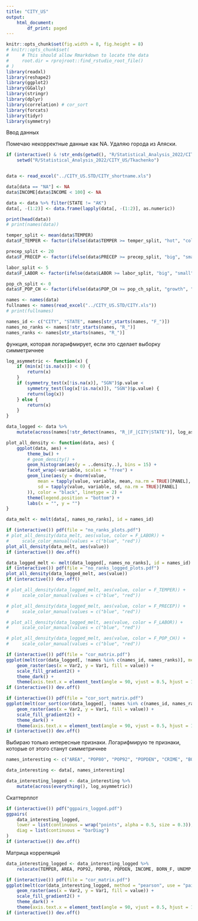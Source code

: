 ```yaml
---
title: "CITY_US"
output:
    html_document:
        df_print: paged
---
```



```r
knitr::opts_chunk$set(fig.width = 8, fig.height = 8)
# knitr::opts_chunk$set(
#     # This should allow Rmarkdown to locate the data
#     root.dir = rprojroot::find_rstudio_root_file()
# )
library(readxl)
library(reshape2)
library(ggplot2)
library(GGally)
library(stringr)
library(dplyr)
library(correlation) # cor_sort
library(forcats)
library(tidyr)
library(symmetry)
```

Ввод данных

Помечаю некорректные данные как NA.
Удаляю города из Аляски.

```r
if (interactive() & !str_ends(getwd(), "R/Statistical_Analysis_2022/CITY_US/Tkachenko")) 
    setwd("R/Statistical_Analysis_2022/CITY_US/Tkachenko")


data <- read_excel("../CITY_US.STD/CITY_shortname.xls")

data[data == "NA"] <- NA
data$INCOME[data$INCOME < 100] <- NA

data <- data %>% filter(STATE != "AK")
data[, -(1:2)] <- data.frame(lapply(data[, -(1:2)], as.numeric))

print(head(data))
# print(names(data))
```

```r
temper_split <- mean(data$TEMPER)
data$F_TEMPER <- factor(ifelse(data$TEMPER >= temper_split, "hot", "cold"))

precep_split <- 20
data$F_PRECEP <- factor(ifelse(data$PRECEP >= precep_split, "big", "small"))

labor_split <- 5
data$F_LABOR <- factor(ifelse(data$LABOR >= labor_split, "big", "small"))

pop_ch_split <- 0
data$F_POP_CH <- factor(ifelse(data$POP_CH >= pop_ch_split, "growth", "decrease"))
```

```r

names <- names(data)
fullnames <- names(read_excel("../CITY_US.STD/CITY.xls"))
# print(fullnames)

names_id <- c("CITY", "STATE", names[str_starts(names, "F_")])
names_no_ranks <- names[!str_starts(names, "R_")]
names_ranks <- names[str_starts(names, "R_")]
```

функция, которая логарифмирует, если это сделает выборку симметричнее

```r

log_asymmetric <- function(x) {
    if (min(x[!is.na(x)]) < 0) {
        return(x)
    }
    if (symmetry_test(x[!is.na(x)], "SGN")$p.value <
        symmetry_test(log(x[!is.na(x)]), "SGN")$p.value) {
        return(log(x))
    } else {
        return(x)
    }
}
```

```r
data_logged <- data %>%
    mutate(across(names[!str_detect(names, "R_|F_|CITY|STATE")], log_asymmetric))

plot_all_density <- function(data, aes) {
    ggplot(data, aes) +
        theme_bw() +
        # geom_density() +
        geom_histogram(aes(y = ..density..), bins = 15) +
        facet_wrap(~variable, scales = "free") +
        geom_line(aes(y = dnorm(value,
            mean = tapply(value, variable, mean, na.rm = TRUE)[PANEL],
            sd = tapply(value, variable, sd, na.rm = TRUE)[PANEL]
        )), color = "black", linetype = 2) +
        theme(legend.position = "bottom") +
        labs(x = "", y = "")
}

data_melt <- melt(data[, names_no_ranks], id = names_id)

if (interactive()) pdf(file = "no_ranks_plots.pdf")
# plot_all_density(data_melt, aes(value, color = F_LABOR)) +
#     scale_color_manual(values = c("blue", "red"))
plot_all_density(data_melt, aes(value))
if (interactive()) dev.off()
```

```r
data_logged_melt <- melt(data_logged[, names_no_ranks], id = names_id)
if (interactive()) pdf(file = "no_ranks_logged_plots.pdf")
plot_all_density(data_logged_melt, aes(value))
if (interactive()) dev.off()

# plot_all_density(data_logged_melt, aes(value, color = F_TEMPER)) +
#     scale_color_manual(values = c("blue", "red"))

# plot_all_density(data_logged_melt, aes(value, color = F_PRECEP)) +
#     scale_color_manual(values = c("blue", "red"))

# plot_all_density(data_logged_melt, aes(value, color = F_LABOR)) +
#     scale_color_manual(values = c("blue", "red"))

# plot_all_density(data_logged_melt, aes(value, color = F_POP_CH)) +
#     scale_color_manual(values = c("blue", "red"))
```


```r
if (interactive()) pdf(file = "cor_matrix.pdf")
ggplot(melt(cor(data_logged[, !names %in% c(names_id, names_ranks)], method = "pearson", use = "pairwise.complete.obs"))) +
    geom_raster(aes(x = Var2, y = Var1, fill = value)) +
    scale_fill_gradient2() +
    theme_dark() +
    theme(axis.text.x = element_text(angle = 90, vjust = 0.5, hjust = 1))
if (interactive()) dev.off()

if (interactive()) pdf(file = "cor_sort_matrix.pdf")
ggplot(melt(cor_sort(cor(data_logged[, !names %in% c(names_id, names_ranks)], method = "pearson", use = "pairwise.complete.obs")))) +
    geom_raster(aes(x = Var2, y = Var1, fill = value)) +
    scale_fill_gradient2() +
    theme_dark() +
    theme(axis.text.x = element_text(angle = 90, vjust = 0.5, hjust = 1))
if (interactive()) dev.off()
```



Выбираю только интересные признаки.
Логарифмирую те признаки, которые от этого станут симметричнее 
```r
names_interesting <- c("AREA", "POP80", "POP92", "POPDEN", "CRIME", "BORN_F", "POVERT", "INCOME", "UNEMP", "TEMPER")

data_interesting <- data[, names_interesting]

data_interesting_logged <- data_interesting %>%
    mutate(across(everything(), log_asymmetric))
```


Скаттерплот

```r
if (interactive()) pdf("ggpairs_logged.pdf")
ggpairs(
    data_interesting_logged,
    lower = list(continuous = wrap("points", alpha = 0.5, size = 0.3)),
    diag = list(continuous = "barDiag")
)
if (interactive()) dev.off()
```

Матрица корреляций

```r

data_interesting_logged <- data_interesting_logged %>%
    relocate(TEMPER, AREA, POP92, POP80, POPDEN, INCOME, BORN_F, UNEMP, POVERT, CRIME)

if (interactive()) pdf(file = "cor_matrix.pdf")
ggplot(melt(cor(data_interesting_logged, method = "pearson", use = "pairwise.complete.obs"))) +
    geom_raster(aes(x = Var2, y = Var1, fill = value)) +
    scale_fill_gradient2() +
    theme_dark() +
    theme(axis.text.x = element_text(angle = 90, vjust = 0.5, hjust = 1))
if (interactive()) dev.off()
```